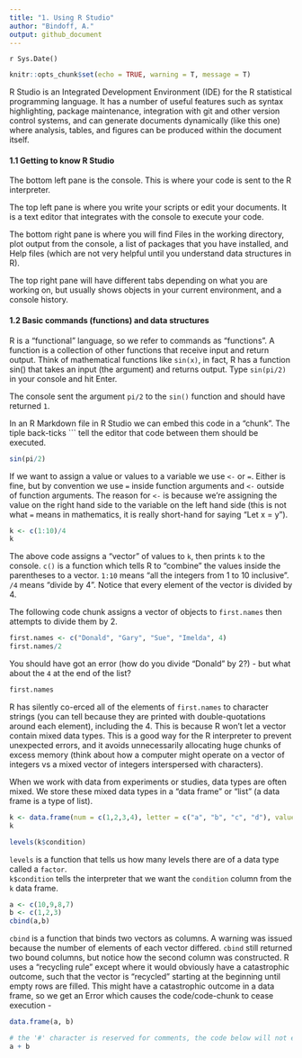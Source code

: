 ```yaml
---
title: "1. Using R Studio"
author: "Bindoff, A."
output: github_document
---
```


`r Sys.Date()`

```r
knitr::opts_chunk$set(echo = TRUE, warning = T, message = T)
```

R Studio is an Integrated Development Environment (IDE) for the R statistical programming language. It has a number of useful features such as syntax highlighting, package maintenance, integration with git and other version control systems, and can generate documents dynamically (like this one) where analysis, tables, and figures can be produced within the document itself.  
  
#### 1.1 Getting to know R Studio
  
The bottom left pane is the console. This is where your code is sent to the R interpreter.

The top left pane is where you write your scripts or edit your documents. It is a text editor that integrates with the console to execute your code.

The bottom right pane is where you will find Files in the working directory, plot output from the console, a list of packages that you have installed, and Help files (which are not very helpful until you understand data structures in R).

The top right pane will have different tabs depending on what you are working on, but usually shows objects in your current environment, and a console history.

#### 1.2 Basic commands (functions) and data structures

R is a "functional" language, so we refer to commands as "functions". A function is a collection of other functions that receive input and return output. Think of mathematical functions like `sin(x)`, in fact, R has a function sin() that takes an input (the argument) and returns output. Type `sin(pi/2)` in your console and hit Enter.  

The console sent the argument `pi/2` to the `sin()` function and should have returned `1`.  

In an R Markdown file in R Studio we can embed this code in a "chunk". The tiple back-ticks ``` tell the editor that code between them should be executed.  

```r
sin(pi/2)
```

  
If we want to assign a value or values to a variable we use `<-` or `=`. Either is fine, but by convention we use `=` inside function arguments and `<-` outside of function arguments. The reason for `<-` is because we're assigning the value on the right hand side to the variable on the left hand side (this is not what `=` means in mathematics, it is really short-hand for saying "Let x = y").  

```r
k <- c(1:10)/4
k
```
  
The above code assigns a "vector" of values to `k`, then prints `k` to the console. `c()` is a function which tells R to "combine" the values inside the parentheses to a vector. `1:10` means "all the integers from 1 to 10 inclusive". `/4` means "divide by 4". Notice that every element of the vector is divided by 4. 

The following code chunk assigns a vector of objects to `first.names` then attempts to divide them by 2.  

```r
first.names <- c("Donald", "Gary", "Sue", "Imelda", 4)
first.names/2
```
  
You should have got an error (how do you divide "Donald" by 2?) - but what about the `4` at the end of the list?

```r
first.names
```
  
R has silently co-erced all of the elements of `first.names` to character strings (you can tell because they are printed with double-quotations around each element), including the 4. This is because R won't let a vector contain mixed data types. This is a good way for the R interpreter to prevent unexpected errors, and it avoids unnecessarily allocating huge chunks of excess memory (think about how a computer might operate on a vector of integers vs a mixed vector of integers interspersed with characters).    

When we work with data from experiments or studies, data types are often mixed. We store these mixed data types in a "data frame" or "list" (a data frame is a type of list).

```r
k <- data.frame(num = c(1,2,3,4), letter = c("a", "b", "c", "d"), value = c(0.23, pi, 4.5, 999), condition = factor(c("A", "B", "A", "B")))
k

levels(k$condition)
```

`levels` is a function that tells us how many levels there are of a data type called a `factor`.  
`k$condition` tells the interpreter that we want the `condition` column from the `k` data frame.  

```r
a <- c(10,9,8,7)
b <- c(1,2,3)
cbind(a,b)


```

`cbind` is a function that binds two vectors as columns. A warning was issued because the number of elements of each vector differed. `cbind` still returned two bound columns, but notice how the second column was constructed. R uses a "recycling rule" except where it would obviously have a catastrophic outcome, such that the vector is "recycled" starting at the beginning until empty rows are filled. This might have a catastrophic outcome in a data frame, so we get an Error which causes the code/code-chunk to cease execution -  

```r
data.frame(a, b)

# the '#' character is reserved for comments, the code below will not execute due to an error above it in this chunk
a + b
```


